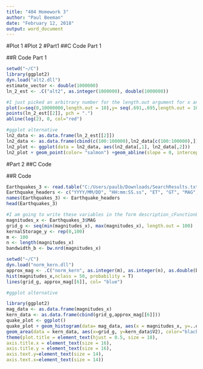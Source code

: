 ---
title: "404 Homework 3"
author: "Paul Beeman"
date: "February 12, 2018"
output: word_document
---
#Plot 1
#Plot 2
#Part1
##C Code Part 1



##R Code Part 1
```{r}
setwd("~/C")
library(ggplot2)
dyn.load("alt2.dll")
estimate_vector <- double(1000000)
ln_2_est <- .C("alt2", as.integer(1000000), double(1000000))

#I just picked an arbitrary number for the length.out argument for x and y so they are equal
plot(x=seq(0,10000000,length.out = 10),y= seq(.691,.695,length.out = 10), type="n", xlab= "Series Length", ylab = "Ln(2) Estimate")
points(ln_2_est[[2]], pch = ".")
abline(log(2), 0, col="red")

#ggplot alternative
ln2_data <- as.data.frame(ln_2_est[[2]])
ln2_data <- as.data.frame(cbind(c(100:100000),ln2_data[c(100:100000),]))
ln2_plot <- ggplot(data = ln2_data, aes(ln2_data[,1], ln2_data[,2]))
ln2_plot + geom_point(color= "salmon") +geom_abline(slope = 0, intercept = log(2), color = "lemonchiffon") + xlab("Series Length") + ylab("Ln(2) Approximation") + ggtitle("Series Approximation of Ln(2)") + theme_dark()+ theme(plot.title = element_text(hjust = 0.5, size = 18))


```

#Part 2
##C Code

##R Code

```{r data entry}

Earthquakes_3 <- read.table("C:/Users/paulb/Downloads/SearchResults.txt", skip = 2, nrows = 2471)
Earthquake_headers <- c("YYYY/MM/DD", "HH:mm:SS.ss", "ET", "GT", "MAG", "M","LAT","LON","DEPTH", "Q",  "EVID", "NPH", "NGRM")
names(Earthquakes_3) <- Earthquake_headers
head(Earthquakes_3)
```

```{r inputs to c function}
#I am going to write these variables in the form description_cFunctionLocation for my own future reference
magnitudes_x <- Earthquakes_3$MAG
grid_g <- seq(min(magnitudes_x), max(magnitudes_x), length.out = 100)
kernalStorage_y <- rep(0,100)
m <- 100
n <- length(magnitudes_x)
bandwidth_b <- bw.nrd(magnitudes_x)
```

```{r C function attempt}
setwd("~/C")
dyn.load("norm_kern.dll")
approx_mag <- .C("norm_kern", as.integer(m), as.integer(n), as.double(bandwidth_b), as.double(grid_g), as.double(magnitudes_x), as.double(kernalStorage_y))
hist(magnitudes_x,nclass = 50, probability = T)
lines(grid_g, approx_mag[[6]], col= "blue")

#ggplot alternative

library(ggplot2)
mag_data <- as.data.frame(magnitudes_x)
kern_data <- as.data.frame(cbind(grid_g,approx_mag[[6]]))
quake_plot <- ggplot()
quake_plot + geom_histogram(data= mag_data, aes(x = magnitudes_x, y=..density..),bins = 30, col = "dark grey", fill = "orange") + 
geom_area(data = kern_data, aes(x=grid_g, y=kern_data$V2), color="black", fill= "yellow", alpha = .4)+ xlab("Magnitudes")+ylab("Density")+ggtitle("SoCal Earthquakes") + 
theme(plot.title = element_text(hjust = 0.5, size = 18), 
axis.title.x = element_text(size = 16),
axis.title.y = element_text(size = 16),
axis.text.y=element_text(size = 14),
axis.text.x=element_text(size = 14))



```









